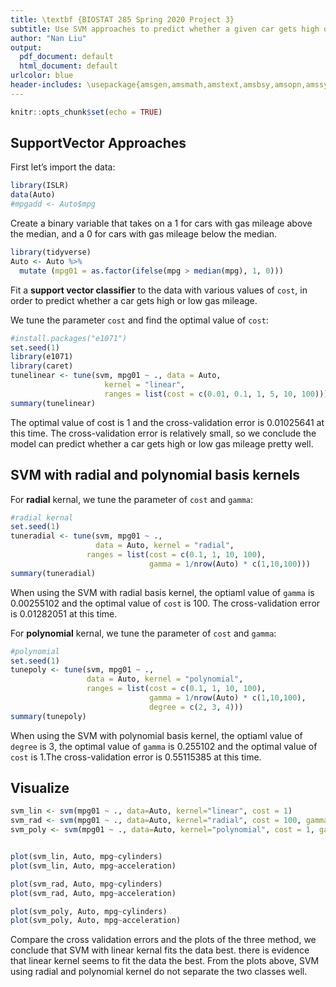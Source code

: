 ```yaml
---
title: \textbf {BIOSTAT 285 Spring 2020 Project 3}
subtitle: Use SVM approaches to predict whether a given car gets high or low gas mileage 
author: "Nan Liu"
output:
  pdf_document: default
  html_document: default
urlcolor: blue      
header-includes: \usepackage{amsgen,amsmath,amstext,amsbsy,amsopn,amssymb,mathabx,amsthm,bm,bbm}
---
```


```r
knitr::opts_chunk$set(echo = TRUE)
```
\theoremstyle{definition}
\newtheorem*{hint}{Hint}

\theoremstyle{remark}
\newtheorem*{rmk}{Remark}

## SupportVector Approaches

First let's import the data:
```r
library(ISLR)
data(Auto)
#mpgadd <- Auto$mpg
```

Create a binary variable that takes on a 1 for cars with gas mileage above the median, and a 0 for cars with gas mileage below the median.
  
```r
library(tidyverse)
Auto <- Auto %>%
  mutate (mpg01 = as.factor(ifelse(mpg > median(mpg), 1, 0)))
```

 
Fit a **support vector classifier** to the data with various values of `cost`, in order to predict whether a car gets high or low gas mileage.

We tune the parameter `cost` and find the optimal value of `cost`:
```r
#install.packages("e1071")
set.seed(1)
library(e1071)
library(caret)
tunelinear <- tune(svm, mpg01 ~ ., data = Auto, 
                     kernel = "linear",
                     ranges = list(cost = c(0.01, 0.1, 1, 5, 10, 100)))
summary(tunelinear)
```


  The optimal value of cost is 1 and the cross-validation error is 0.01025641 at this time. The cross-validation error is relatively small, so we conclude the model can predict whether a car gets high or low gas mileage pretty well.
  
## SVM with radial and polynomial basis kernels

For **radial** kernal, we tune the parameter of `cost` and `gamma`:

```r
#radial kernal
set.seed(1)
tuneradial <- tune(svm, mpg01 ~ .,
                   data = Auto, kernel = "radial",
                 ranges = list(cost = c(0.1, 1, 10, 100),
                               gamma = 1/nrow(Auto) * c(1,10,100)))
summary(tuneradial)
```

When using the SVM with radial basis kernel, the optiaml value of `gamma` is 0.00255102 and the optimal value of `cost` is 100. The cross-validation error is 0.01282051 at this time.

For **polynomial** kernal, we tune the parameter of `cost` and `gamma`:

```r
#polynomial
set.seed(1)
tunepoly <- tune(svm, mpg01 ~ .,
                 data = Auto, kernel = "polynomial",
                 ranges = list(cost = c(0.1, 1, 10, 100),
                               gamma = 1/nrow(Auto) * c(1,10,100),
                               degree = c(2, 3, 4)))
summary(tunepoly)
```

When using the SVM with polynomial basis kernel, the optiaml value of `degree` is 3, the optimal value of `gamma` is 0.255102 and the optimal value of `cost` is 1.The cross-validation error is 0.55115385 at this time. 

## Visualize

```r
svm_lin <- svm(mpg01 ~ ., data=Auto, kernel="linear", cost = 1)
svm_rad <- svm(mpg01 ~ ., data=Auto, kernel="radial", cost = 100, gamma=0.00255)
svm_poly <- svm(mpg01 ~ ., data=Auto, kernel="polynomial", cost = 1, gamma=0.255, degree =3)


plot(svm_lin, Auto, mpg~cylinders)
plot(svm_lin, Auto, mpg~acceleration)

plot(svm_rad, Auto, mpg~cylinders)
plot(svm_rad, Auto, mpg~acceleration)

plot(svm_poly, Auto, mpg~cylinders)
plot(svm_poly, Auto, mpg~acceleration)
```

Compare the cross validation errors and the plots of the three method, we conclude that SVM with linear kernal fits the data best. there is evidence that linear kernel seems to fit the data the best. From the plots above, SVM using radial and polynomial kernel do not separate the two classes well.    

  
    
  
